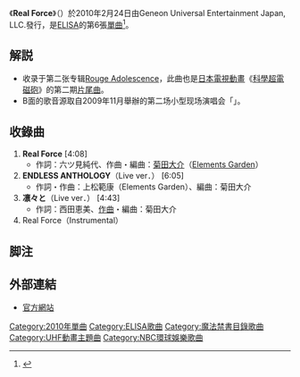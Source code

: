 {{Infobox Single 
| Name           = Real Force
| Artist         = [[ELISA_(歌手)|ELISA]]
| Album          = [[Rouge_Adolescence|Rouge Adolescence]]
| Cover          = Real_Force.jpg
| A-side         = 
| B-side         = ENDLESS ANTHOLOGY（Live ver．）<br />凛々と（Live ver．）
| Released       = 2010年2月24日
| Format         = [[單曲|單曲]]
| Recorded       = 
| Genre          = [[J-POP|J-POP]]（[[動畫歌曲|動畫歌曲]]）
| Length         = 19分20秒
| Label          = Geneon Universal Entertainment Japan, LLC.
| Producer       = 
| Writer         = 六ツ見純代（作詞 #1）<br/>[[菊田大介|菊田大介]]（作曲 #1、#3）<br/> [[上松範康|上松範康]]（作詞 #2、作曲 #2）<br/>[[西田恵美|西田恵美]]（作詞 #3）
| Reviews        = 
| Chart position = * 週間順位14位（[[ORICON|ORICON]]）
| Certification  = 
| Last single    = [[Dear_My_Friend_-まだ見ぬ未来へ-|Dear My Friend -まだ見ぬ未来へ-]]<br />（2009年）
| This single    = '''Real Force'''<br />（2010年）
| Next single    = [[Special_"One"|Special "One"]]<br />（2010年）
}}
《'''Real Force'''》（{{lang-ja|リアルフォース}}）於2010年2月24日由Geneon Universal Entertainment Japan, LLC.發行，是[[ELISA_(歌手)|ELISA]]的第6張[[單曲|單曲]]<ref>{{Cite web |url=https://okmusic.jp/news/6574/ |title=ELISAの6thシングルは「とある科学の超電磁砲」新EDテーマ！ |accessdate=2019-04-18 |archive-date=2019-04-18 |archive-url=https://web.archive.org/web/20190418072750/https://okmusic.jp/news/6574/ |dead-url=no }}</ref>。

== 解説 ==
*收录于第二张专辑[[Rouge_Adolescence|Rouge Adolescence]]，此曲也是[[日本電視動畫|日本電視動畫]]《[[科學超電磁砲|科學超電磁砲]]》的第二期[[片尾曲|片尾曲]]。
*B面的歌音源取自2009年11月舉辦的第二场小型现场演唱会「{{lang|ja|歌って!ELISA先生。〜EBISUでデきるモン!〜}}」。

== 收錄曲 ==
# '''Real Force''' [4:08] 
#* 作詞：六ツ見純代、作曲・編曲：[[菊田大介|菊田大介]]（[[Elements_Garden|Elements Garden]]）
# '''ENDLESS ANTHOLOGY'''（Live ver．） [6:05] 
#* 作詞・作曲：上松範康（Elements Garden）、編曲：菊田大介
# '''凛々と'''（Live ver．） [4:43] 
#* 作詞：西田恵美、[[作曲|作曲]]・編曲：菊田大介
#Real Force（Instrumental）

== 脚注 ==
{{Reflist}}

== 外部連結 ==
*{{ja}}[http://www.elisa-smile.com/ 官方網站]{{Wayback|url=http://www.elisa-smile.com/ |date=20090403075052 }}

{{ELISA}}
{{魔法禁書目錄}}
[[Category:2010年單曲|Category:2010年單曲]]
[[Category:ELISA歌曲|Category:ELISA歌曲]]
[[Category:魔法禁書目錄歌曲|Category:魔法禁書目錄歌曲]]
[[Category:UHF動畫主題曲|Category:UHF動畫主題曲]]
[[Category:NBC環球娛樂歌曲|Category:NBC環球娛樂歌曲]]